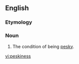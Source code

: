==English==

===Etymology===
{{suffix|en|pesky|ness}}

===Noun===
{{en-noun|-}}

# The condition of being [[pesky]].

[[vi:peskiness]]
